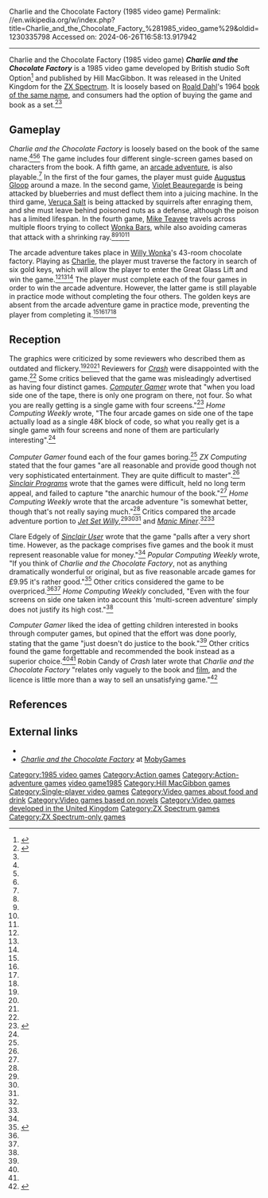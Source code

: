 Charlie and the Chocolate Factory (1985 video game)
Permalink: //en.wikipedia.org/w/index.php?title=Charlie_and_the_Chocolate_Factory_%281985_video_game%29&oldid=1230335798
Accessed on: 2024-06-26T16:58:13.917942



------
Charlie and the Chocolate Factory (1985 video game)
{{Short description|1985 video game}}
{{distinguish|Charlie and the Chocolate Factory (2005 video game)}}
{{Infobox video game
| collapsible = 
| state = 
| italic title = 
| title = Charlie and the Chocolate Factory
| image = Charlie and the Chocolate Factory 1985 game cover.jpg
| alt = 
| caption = 
| developer = Soft Option
| publisher = Hill MacGibbon
| series = 
| engine = 
| platforms = [[ZX Spectrum]]
| released = {{vgrelease|UK|1985}}
| genre = 
| modes = [[Single-player video game|Single-player]]
}}
'''''Charlie and the Chocolate Factory''''' is a 1985 video game developed by British studio Soft Option<ref>{{Cite web|url=https://spectrumcomputing.co.uk/index.php?cat=999&label_id=13471|title = Spectrum Computing - ZX Spectrum games, software and hardware}}</ref> and published by Hill MacGibbon. It was released in the United Kingdom for the [[ZX Spectrum]]. It is loosely based on [[Roald Dahl]]'s 1964 [[Charlie and the Chocolate Factory|book of the same name]], and consumers had the option of buying the game and book as a set.<ref>{{cite magazine |date=4 June 1985 |title=A right Charlie |magazine=Home Computing Weekly |location=United Kingdom |page=7}}</ref><ref name=Crash/>

==Gameplay==
''Charlie and the Chocolate Factory'' is loosely based on the book of the same name.<ref name=Crash/><ref name=HCW/><ref name=YC/> The game includes four different single-screen games based on characters from the book. A fifth game, an [[arcade adventure]], is also playable.<ref name=Crash/> In the first of the four games, the player must guide [[Augustus Gloop]] around a maze. In the second game, [[Violet Beauregarde]] is being attacked by blueberries and must deflect them into a juicing machine. In the third game, [[Veruca Salt (character)|Veruca Salt]] is being attacked by squirrels after enraging them, and she must leave behind poisoned nuts as a defense, although the poison has a limited lifespan. In the fourth game, [[Mike Teavee]] travels across multiple floors trying to collect [[Wonka Bar]]s, while also avoiding cameras that attack with a shrinking ray.<ref name=Crash/><ref name=SU/><ref name=YC/><ref name=YS/>

The arcade adventure takes place in [[Willy Wonka]]'s 43-room chocolate factory. Playing as [[Charlie Bucket|Charlie]], the player must traverse the factory in search of six gold keys, which will allow the player to enter the Great Glass Lift and win the game.<ref name=Crash/><ref name=SU/><ref name=YC/> The player must complete each of the four games in order to win the arcade adventure. However, the latter game is still playable in practice mode without completing the four others. The golden keys are absent from the arcade adventure game in practice mode, preventing the player from completing it.<ref name=Crash/><ref name=SU/><ref name=YC/><ref name=ZXC/>

==Reception==
{{Video game reviews
| title = 
| subtitle = 
<!--Formatting-->
| state = <!--plain/collapsible-->
| align = <!--left/right/none/inherit-->
<!-- Aggregators -->
| MC = 
<!-- Reviewers -->
| CRASH = 63%<ref name=Crash>{{cite magazine |date=August 1985 |title=Charlie and the Chocolate Factory |magazine=Crash |location=United Kingdom |pages=38–39}}</ref>
| SUser = {{Rating|3|5}}<ref name=SU>{{cite magazine |last=Edgely |first=Clare |date=July 1985 |title=Charlie and the Chocolate Factory |magazine=Sinclair User |location=United Kingdom |page=24}}</ref>
<!-- Custom aggregators limit is set to 10 -->
| agg1 = 
| agg1Score = 
| agg2 = 
| agg2Score = 
<!-- Custom Reviewers limit is set to 10-->
| rev1 = ''Home Computing Weekly''
| rev1Score = {{Rating|2|5}}<ref name=HCW>{{cite magazine |date=28 May 1985 |title=Charlie and the Chocolate Factory |magazine=Home Computing Weekly |location=United Kingdom |page=13}}</ref>
| rev2 = ''[[Sinclair Programs]]''
| rev2Score = 53%<ref name=SP>{{cite magazine |date=July 1985 |title=Chocolate Factory |magazine=Sinclair Programs |location=United Kingdom |page=19}}</ref>
| rev3 = ''[[Your Computer (British magazine)|Your Computer]]''
| rev3Score = {{Rating|3|5}}<ref name=YC>{{cite magazine |last=Bond |first=Paul |date=July 1985 |title=Charlie and the Chocolate Factory |magazine=Your Computer |location=United Kingdom |page=29}}</ref>
| rev4 = ''[[Your Spectrum]]''
| rev4Score = 2/5<ref name=YS>{{cite magazine |last1=Holman |first1=Ross |last2=Nicholls |first2=Dave |last3=Willis |first3=Roger |date=August 1985 |title=Joystick Jury |magazine=Your Spectrum |location=United Kingdom |pages=39, 45}}</ref>
| rev5 = ''ZX Computing''
| rev5Score = {{Rating|4|5}}<ref name=ZXC>{{cite magazine |date=August 1985 |title=Charlie and the Chocolate Factory |magazine=ZX Computing |location=United Kingdom |page=76}}</ref>
<!-- Awards No limit -->
| award1Pub = 
| award1 = 
| award2Pub = 
| award2 = 
}}
The graphics were criticized by some reviewers who described them as outdated and flickery.<ref name=Crash/><ref name=HCW/><ref name=CG/> Reviewers for ''[[Crash (magazine)|Crash]]'' were disappointed with the game.<ref name=Crash/> Some critics believed that the game was misleadingly advertised as having four distinct games. ''[[Computer Gamer]]'' wrote that "when you load side one of the tape, there is only one program on there, not four. So what you are really getting is a single game with four screens."<ref name=CG>{{cite magazine |date=July 1985 |title=Charlie and The Chocolate Factory |magazine=Computer Gamer |location=United Kingdom |page=52}}</ref> ''Home Computing Weekly'' wrote, "The four arcade games on side one of the tape actually load as a single 48K block of code, so what you really get is a single game with four screens and none of them are particularly interesting".<ref name=HCW/>

''Computer Gamer'' found each of the four games boring.<ref name=CG/> ''ZX Computing'' stated that the four games "are all reasonable and provide good though not very sophisticated entertainment. They are quite difficult to master".<ref name=ZXC/> ''[[Sinclair Programs]]'' wrote that the games were difficult, held no long term appeal, and failed to capture "the anarchic humour of the book."<ref name=SP/> ''Home Computing Weekly'' wrote that the arcade adventure "is somewhat better, though that's not really saying much."<ref name=HCW/> Critics compared the arcade adventure portion to ''[[Jet Set Willy]]'',<ref name=HCW/><ref name=SU/><ref name=YS/> and ''[[Manic Miner]]''.<ref name=YC/><ref name=PCW/>

Clare Edgely of ''[[Sinclair User]]'' wrote that the game "palls after a very short time. However, as the package comprises five games and the book it must represent reasonable value for money."<ref name=SU/> ''Popular Computing Weekly'' wrote, "If you think of ''Charlie and the Chocolate Factory'', not as anything dramatically wonderful or original, but as five reasonable arcade games for £9.95 it's rather good."<ref name=PCW>{{cite magazine |date=23 May 1985 |title=New Releases |magazine=Popular Computing Weekly |location=United Kingdom |page=43}}</ref> Other critics considered the game to be overpriced.<ref name=CG/><ref name=YS/> ''Home Computing Weekly'' concluded, "Even with the four screens on side one taken into account this 'multi-screen adventure' simply does not justify its high cost."<ref name=HCW/>

''Computer Gamer'' liked the idea of getting children interested in books through computer games, but opined that the effort was done poorly, stating that the game "just doesn't do justice to the book."<ref name=CG/> Other critics found the game forgettable and recommended the book instead as a superior choice.<ref name=HCW/><ref name=YS/> Robin Candy of ''Crash'' later wrote that ''Charlie and the Chocolate Factory'' "relates only vaguely to the book and [[Willy Wonka & the Chocolate Factory|film]], and the licence is little more than a way to sell an unsatisfying game."<ref>{{cite magazine |last=Candy |first=Robin |date=January 1988 |title=Tie-Ins Part Two: Games of the Book |magazine=Crash |location=United Kingdom |page=38}}</ref>

==References==
{{reflist}}

==External links==
*{{WoS game|id=0000899|name=Charlie and the Chocolate Factory}}
* [https://www.mobygames.com/game/charlie-and-the-chocolate-factory_ ''Charlie and the Chocolate Factory''] at [[MobyGames]]

{{Charlie and the Chocolate Factory}}

[[Category:1985 video games]]
[[Category:Action games]]
[[Category:Action-adventure games]]
[[Category:Charlie and the Chocolate Factory|video game1985]]
[[Category:Hill MacGibbon games]]
[[Category:Single-player video games]]
[[Category:Video games about food and drink]]
[[Category:Video games based on novels]]
[[Category:Video games developed in the United Kingdom]]
[[Category:ZX Spectrum games]]
[[Category:ZX Spectrum-only games]]